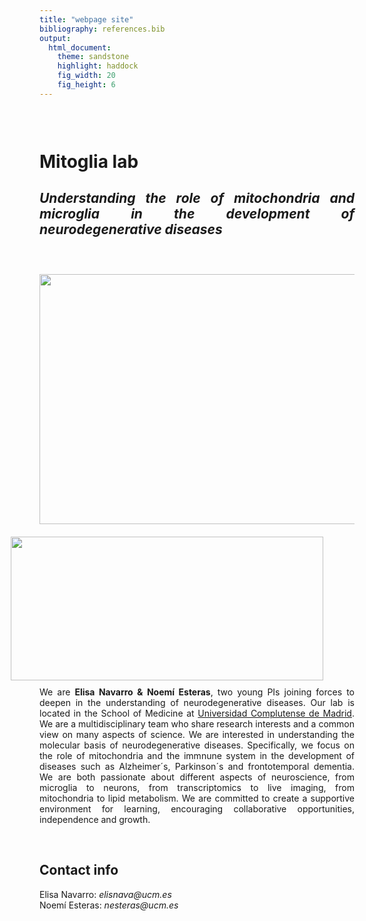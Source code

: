 ```yaml
---
title: "webpage site"
bibliography: references.bib
output: 
  html_document:
    theme: sandstone
    highlight: haddock
    fig_width: 20
    fig_height: 6
---
```


```{=html}
<style type="text/css">
.title {
  display: none;
}

main-container {
  max-width: 1800px;
  margin-left: auto;
  margin-right: auto;
}

body {
text-align: justify
}

</style>
```
<div class="row" style="padding-top: 30px;">

# **Mitoglia lab**

## *Understanding the role of **mitochondria** and **microglia** in the development of neurodegenerative diseases*

</br>

<img style="float: left; vertical-align:left;margin:10px 0px" height=400 width=977 src="images/elinoe1.jpg"> </a>

</br>

<a href = "https://www.ucm.es/"> <img style="float: right; vertical-align:middle;margin:10px 50px" height=230 width=500 src="images/word-cloud.png"> </a>

</br>

We are **Elisa Navarro & Noemí Esteras**, two young PIs joining forces to deepen in the understanding of neurodegenerative diseases. Our lab is located in the School of Medicine at [Universidad Complutense de Madrid](https://www.ucm.es/). We are a multidisciplinary team who share research interests and a common view on many aspects of science. We are interested in understanding the molecular basis of neurodegenerative diseases. Specifically, we focus on the role of mitochondria and the immnune system in the development of diseases such as Alzheimer´s, Parkinson´s and frontotemporal dementia. We are both passionate about different aspects of neuroscience, from microglia to neurons, from transcriptomics to live imaging, from mitochondria to lipid metabolism. We are committed to create a supportive environment for learning, encouraging collaborative opportunities, independence and growth.

</br>

## Contact info

Elisa Navarro: *elisnava@ucm.es*
</br>
Noemí Esteras: *nesteras@ucm.es*



